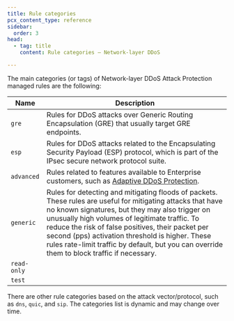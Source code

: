 ```yaml
---
title: Rule categories
pcx_content_type: reference
sidebar:
  order: 3
head:
  - tag: title
    content: Rule categories — Network-layer DDoS

---
```



The main categories (or tags) of Network-layer DDoS Attack Protection managed rules are the following:



| Name        | Description                                                                                                                                                                                                                                                                                                                                                                                                            |
| ----------- | ---------------------------------------------------------------------------------------------------------------------------------------------------------------------------------------------------------------------------------------------------------------------------------------------------------------------------------------------------------------------------------------------------------------------- |
| `gre`       | Rules for DDoS attacks over Generic Routing Encapsulation (GRE) that usually target GRE endpoints.                                                                                                                                                                                                                                                                                                                     |
| `esp`       | Rules for DDoS attacks related to the Encapsulating Security Payload (ESP) protocol, which is part of the IPsec secure network protocol suite.                                                                                                                                                                                                                                                                         |
| `advanced`  | Rules related to features available to Enterprise customers, such as [Adaptive DDoS Protection](/ddos-protection/managed-rulesets/adaptive-protection/).                                                                                                                                                                                                                                                               |
| `generic`   | Rules for detecting and mitigating floods of packets. These rules are useful for mitigating attacks that have no known signatures, but they may also trigger on unusually high volumes of legitimate traffic. To reduce the risk of false positives, their packet per second (pps) activation threshold is higher. These rules rate-limit traffic by default, but you can override them to block traffic if necessary. |
| `read-only` | <Render file="managed-rulesets/read-only-rules-description" />                                                                                                                                                                                                                                                                                                                                                         |
| `test`      | <Render file="managed-rulesets/test-rules-description" />                                                                                                                                                                                                                                                                                                                                                              |



There are other rule categories based on the attack vector/protocol, such as `dns`, `quic`, and `sip`. The categories list is dynamic and may change over time.
